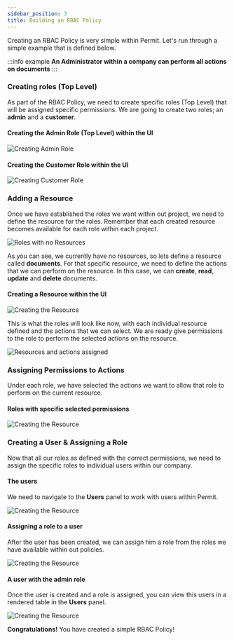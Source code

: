 ```yaml
---
sidebar_position: 3
title: Building an RBAC Policy
---
```


Creating an RBAC Policy is very simple within Permit. Let's run through a simple example that is defined below.

:::info example
**An Administrator within a company can perform all actions on documents**
:::

### Creating roles (Top Level)

As part of the RBAC Policy, we need to create specific roles (Top Level) that will be assigned specific permissions.
We are going to create two roles; an **admin** and a **customer**.

#### Creating the Admin Role (Top Level) within the UI

![Creating Admin Role](/img/updated/rbac/rbac-1.png)

#### Creating the Customer Role within the UI

![Creating Customer Role](/img/updated/rbac/rbac-2.png)

### Adding a Resource

Once we have established the roles we want within out project, we need to define the resource for the roles.
Remember that each created resource becomes available for each role within each project.

![Roles with no Resources](/img/updated/rbac/rbac-3.png)

As you can see, we currently have no resources, so lets define a resource called **documents**. For that specific resource,
we need to define the actions that we can perform on the resource. In this case, we can **create**, **read**, **update** and
**delete** documents.

#### Creating a Resource within the UI

![Creating the Resource](/img/updated/rbac/rbac-4.png)

This is what the roles will look like now, with each individual resource defined and the actions that we can select. We
are ready give permissions to the role to perform the selected actions on the resource.

![Resources and actions assigned](/img/updated/rbac/rbac-5.png)

### Assigning Permissions to Actions

Under each role, we have selected the actions we want to allow that role to perform on the current resource.

#### Roles with specific selected permissions

![Creating the Resource](/img/updated/rbac/rbac-6.png)

### Creating a User & Assigning a Role

Now that all our roles as defined with the correct permissions, we need to assign the specific roles to individual users
within our company.

#### The users

We need to navigate to the **Users** panel to work with users within Permit.

![Creating the Resource](/img/updated/rbac/rbac-7.png)

#### Assigning a role to a user

After the user has been created, we can assign him a role from the roles we have available within out policies.

![Creating the Resource](/img/updated/rbac/rbac-8.png)

#### A user with the admin role

Once the user is created and a role is assigned, you can view this users in a rendered table in the **Users** panel.

![Creating the Resource](/img/updated/rbac/rbac-9.png)

**Congratulations!** You have created a simple RBAC Policy!
